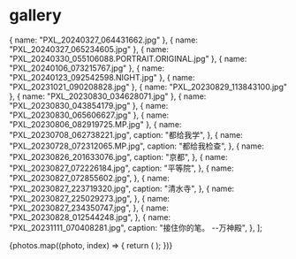 # gallery


  { name: "PXL_20240327_064431662.jpg" },
  { name: "PXL_20240327_065234605.jpg" },
  { name: "PXL_20240330_055106088.PORTRAIT.ORIGINAL.jpg" },
  { name: "PXL_20240106_073215767.jpg" },
  { name: "PXL_20240123_092542598.NIGHT.jpg" },
  { name: "PXL_20231021_090208828.jpg" },
  { name: "PXL_20230829_113843100.jpg" },
  { name: "PXL_20230830_034628071.jpg" },
  { name: "PXL_20230830_043854179.jpg" },
  { name: "PXL_20230830_065606627.jpg" },
  { name: "PXL_20230806_082919725.MP.jpg" },
  {
    name: "PXL_20230708_062738221.jpg",
    caption: "都给我学",
  },
  {
    name: "PXL_20230728_072312065.MP.jpg",
    caption: "都给我检查",
  },
  {
    name: "PXL_20230826_201633076.jpg",
    caption: "京都",
  },
  {
    name: "PXL_20230827_072226184.jpg",
    caption: "平等院",
  },
  {
    name: "PXL_20230827_072855602.jpg",
  },
  {
    name: "PXL_20230827_223719320.jpg",
    caption: "清水寺",
  },
  {
    name: "PXL_20230827_225029273.jpg",
  },
  {
    name: "PXL_20230827_234350747.jpg",
  },
  {
    name: "PXL_20230828_012544248.jpg",
  },
  {
    name: "PXL_20231111_070408281.jpg",
    caption: "接住你的笔。 --万神殿",
  },
];

<div className="flex flex-col gap-2">
  {photos.map((photo, index) => {
    return (
      <GalleryImage
        key={photo.name}
        caption={photo.caption ?? index + 1}
        src={isUrl ? photo.name : `images/gallery/${photo.name}`}
      />
    );
  })}
</div>
